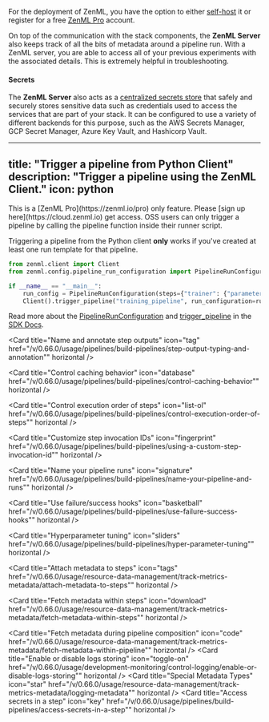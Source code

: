 
For the deployment of ZenML, you have the option to either 
[self-host](/v/0.66.0/getting-started/deploying-zenml) it or 
register for a free 
[ZenML Pro](https://cloud.zenml.io/) account.



On top of the communication with the stack components, the **ZenML Server** also keeps track of all the bits of metadata around a pipeline run. With a ZenML server, you are able to access all of your previous experiments with the associated details. This is extremely helpful in troubleshooting.

#### Secrets

The **ZenML Server** also acts as a [centralized secrets store](/v/0.66.0/usage/project-setup/use-secrets/secret-management) that safely and securely stores sensitive data such as credentials used to access the services that are part of your stack. It can be configured to use a variety of different backends for this purpose, such as the AWS Secrets Manager, GCP Secret Manager, Azure Key Vault, and Hashicorp Vault.

---
title: "Trigger a pipeline from Python Client"
description: "Trigger a pipeline using the ZenML Client."
icon: python
---

<Info>
    This is a [ZenML Pro](https://zenml.io/pro) only feature. Please [sign up here](https://cloud.zenml.io) get access. OSS users can only trigger a pipeline by calling the pipeline function inside their runner script.
</Info>

Triggering a pipeline from the Python client **only** works if you've created at least one run template for that pipeline.

```py
from zenml.client import Client
from zenml.config.pipeline_run_configuration import PipelineRunConfiguration

if __name__ == "__main__":
    run_config = PipelineRunConfiguration(steps={"trainer": {"parameters": {"data_artifact_id": data_artifact_id}}})
    Client().trigger_pipeline("training_pipeline", run_configuration=run_config)
```

Read more about the [PipelineRunConfiguration](https://sdkdocs.zenml.io/latest/core%5Fcode%5Fdocs/core-config/#zenml.config.pipeline%5Frun%5Fconfiguration.PipelineRunConfiguration) and [trigger\_pipeline](https://sdkdocs.zenml.io/0.60.0/core%5Fcode%5Fdocs/core-client/#zenml.client.Client) in the [SDK Docs](https://sdkdocs.zenml.io/).



<CardGroup>
 <Card title="Run Pipeline from Another" icon="diagram-project" href="/v/0.66.0/usage/pipelines/trigger-pipelines/trigger-a-pipeline-from-another"" horizontal/> <Card title="Run Pipeline from REST API" icon="code" href="/v/0.66.0/usage/pipelines/trigger-pipelines/trigger-a-pipeline-from-rest-api"" horizontal/></CardGroup>



<CardGroup cols={2}>
 <Card title="Configure pipeline/step parameters" icon="gear" href="/v/0.66.0/usage/pipelines/build-pipelines/use-pipeline-step-parameters"" horizontal />

<Card title="Name and annotate step outputs" icon="tag" href="/v/0.66.0/usage/pipelines/build-pipelines/step-output-typing-and-annotation"" horizontal />

<Card title="Control caching behavior" icon="database" href="/v/0.66.0/usage/pipelines/build-pipelines/control-caching-behavior"" horizontal />

<Card title="Run pipeline from a pipeline" icon="play" href="https://github.com/zenml-io/zenml/blob/release/0.66.0/docs/book/usage/pipelines/build-pipelines/trigger-a-pipeline-from-another.md" horizontal />

<Card title="Control execution order of steps" icon="list-ol" href="/v/0.66.0/usage/pipelines/build-pipelines/control-execution-order-of-steps"" horizontal />

<Card title="Customize step invocation IDs" icon="fingerprint" href="/v/0.66.0/usage/pipelines/build-pipelines/using-a-custom-step-invocation-id"" horizontal />

<Card title="Name your pipeline runs" icon="signature" href="/v/0.66.0/usage/pipelines/build-pipelines/name-your-pipeline-and-runs"" horizontal />

 <Card title="Use failure/success hooks" icon="basketball" href="/v/0.66.0/usage/pipelines/build-pipelines/use-failure-success-hooks"" horizontal />

<Card title="Hyperparameter tuning" icon="sliders" href="/v/0.66.0/usage/pipelines/build-pipelines/hyper-parameter-tuning"" horizontal />

<Card title="Attach metadata to steps" icon="tags" href="/v/0.66.0/usage/resource-data-management/track-metrics-metadata/attach-metadata-to-steps"" horizontal />

<Card title="Fetch metadata within steps" icon="download" href="/v/0.66.0/usage/resource-data-management/track-metrics-metadata/fetch-metadata-within-steps"" horizontal />

 <Card title="Fetch metadata during pipeline composition" icon="code" href="/v/0.66.0/usage/resource-data-management/track-metrics-metadata/fetch-metadata-within-pipeline"" horizontal />
 <Card title="Enable or disable logs storing" icon="toggle-on" href="/v/0.66.0/usage/development-monitoring/control-logging/enable-or-disable-logs-storing"" horizontal />
 <Card title="Special Metadata Types" icon="star" href="/v/0.66.0/usage/resource-data-management/track-metrics-metadata/logging-metadata"" horizontal />
 <Card title="Access secrets in a step" icon="key" href="/v/0.66.0/usage/pipelines/build-pipelines/access-secrets-in-a-step"" horizontal />
 </CardGroup>

